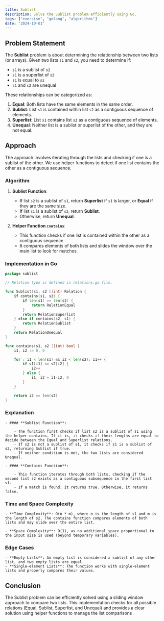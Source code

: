 ```yaml
---
title: Sublist
description: Solve the Sublist problem efficiently using Go.
tags: ["exercism", "golang", "algorithms"]
date: "2024-10-01"
---
```


## Problem Statement

The **Sublist** problem is about determining the relationship between two lists (or arrays). Given two lists `s1` and `s2`, you need to determine if:
- `s1` is a sublist of `s2`
- `s1` is a superlist of `s2`
- `s1` is equal to `s2`
- `s1` and `s2` are unequal

These relationships can be categorized as:
1. **Equal**: Both lists have the same elements in the same order.
2. **Sublist**: List `s1` is contained within list `s2` as a contiguous sequence of elements.
3. **Superlist**: List `s1` contains list `s2` as a contiguous sequence of elements.
4. **Unequal**: Neither list is a sublist or superlist of the other, and they are not equal.

## Approach

The approach involves iterating through the lists and checking if one is a sublist of the other. We use helper functions to detect if one list contains the other as a contiguous sequence.

### Algorithm

1. **Sublist Function**:
   - If list `s2` is a sublist of `s1`, return **Superlist** if `s1` is larger, or **Equal** if they are the same size.
   - If list `s1` is a sublist of `s2`, return **Sublist**.
   - Otherwise, return **Unequal**.

2. **Helper Function `contains`**:
   - This function checks if one list is contained within the other as a contiguous sequence.
   - It compares elements of both lists and slides the window over the main list to look for matches.

### Implementation in Go

```go
package sublist

// Relation type is defined in relations.go file.

func Sublist(s1, s2 []int) Relation {
	if contains(s1, s2) {
		if len(s1) == len(s2) {
			return RelationEqual
		}
		return RelationSuperlist
	} else if contains(s2, s1) {
		return RelationSublist
	}
	return RelationUnequal
}

func contains(s1, s2 []int) bool {
	i1, i2 := 0, 0

	for ; i1 < len(s1) && i2 < len(s2); i1++ {
		if s1[i1] == s2[i2] {
			i2++
		} else {
			i1, i2 = i1-i2, 0
		}
	}

	return i2 == len(s2)
}
```

### Explanation

    - #### **Sublist Function**:

        - The function first checks if list s2 is a sublist of s1 using the helper contains. If it is, it checks if their lengths are equal to decide between the Equal and Superlist relations.
        - If s2 is not a sublist of s1, it checks if s1 is a sublist of s2, returning Sublist if true.
        - If neither condition is met, the two lists are considered Unequal.

    - #### **Contains Function**:

        - This function iterates through both lists, checking if the second list s2 exists as a contiguous subsequence in the first list s1.
        - If a match is found, it returns true. Otherwise, it returns false.

### Time and Space Complexity
    - **Time Complexity**: O(n * m), where n is the length of s1 and m is the length of s2. The contains function compares elements of both lists and may slide over the entire list.

    - **Space Complexity**: O(1), as no additional space proportional to the input size is used (beyond temporary variables).

### Edge Cases
    - **Empty Lists**: An empty list is considered a sublist of any other list, and two empty lists are equal.
    - **Single-element Lists**: The function works with single-element lists and properly compares their values.

## Conclusion
The Sublist problem can be efficiently solved using a sliding window approach to compare two lists. This implementation checks for all possible relations (Equal, Sublist, Superlist, and Unequal) and provides a clear solution using helper functions to manage the list comparisons